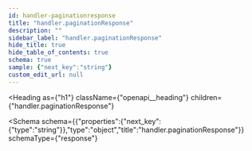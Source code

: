 ```yaml
---
id: handler-paginationresponse
title: "handler.paginationResponse"
description: ""
sidebar_label: "handler.paginationResponse"
hide_title: true
hide_table_of_contents: true
schema: true
sample: {"next_key":"string"}
custom_edit_url: null
---
```



<Heading
  as={"h1"}
  className={"openapi__heading"}
  children={"handler.paginationResponse"}
>
</Heading>





<Schema
  schema={{"properties":{"next_key":{"type":"string"}},"type":"object","title":"handler.paginationResponse"}}
  schemaType={"response"}
>
  
</Schema>
            